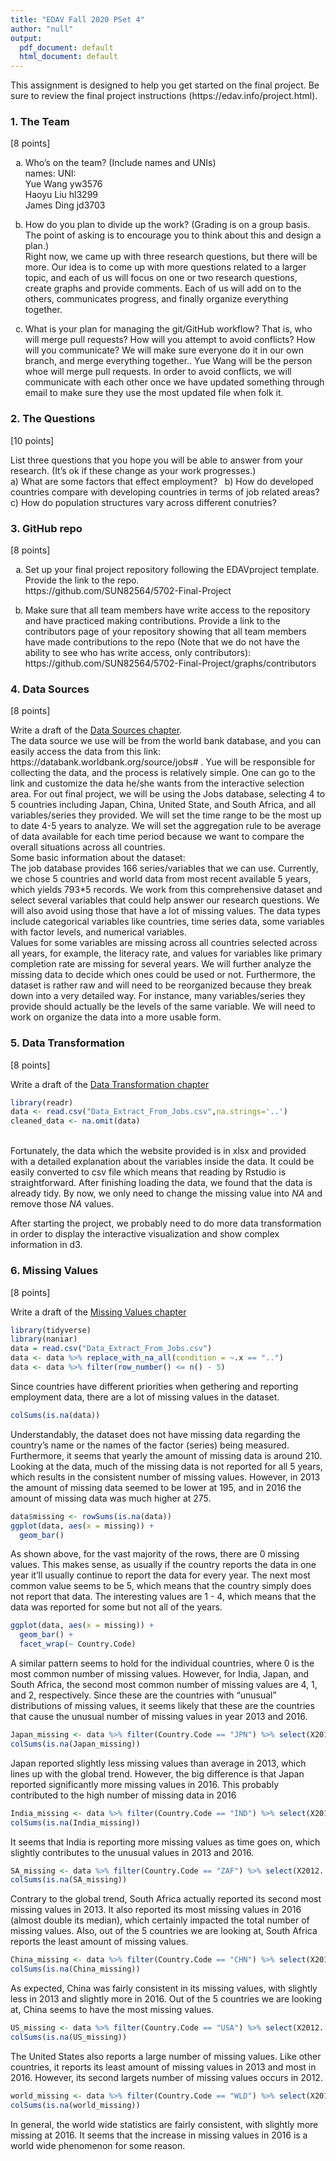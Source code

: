 ---
title: "EDAV Fall 2020 PSet 4"
author: "null"
output:
  pdf_document: default
  html_document: default
---

This assignment is designed to help you get started on the final project. Be sure to review the final project instructions (https://edav.info/project.html).
    
### 1. The Team

[8 points]

a) Who's on the team? (Include names and UNIs)
\
 names:       UNI:  \
 Yue Wang     yw3576  \
 Haoyu Liu    hl3299  \
 James Ding   jd3703
 
b) How do you plan to divide up the work? (Grading is on a group basis. The point of asking is to encourage you to think about this and design a plan.)
\
  Right now, we came up with three research questions, but there will be more. Our idea is to come up with more questions related to a larger topic, and each of us will focus on one or two research questions, create graphs and provide comments. Each of us will add on to the others, communicates progress, and finally organize everything together. 

c) What is your plan for managing the git/GitHub workflow? That is, who will merge pull requests? How will you attempt to avoid conflicts? How will you communicate?
We will make sure everyone do it in our own branch, and merge everything together.. Yue Wang will be the person whoe will merge pull requests. In  order to avoid conflicts, we will communicate with each other once we have updated something through email to make sure they use the most updated file when folk it.\

### 2. The Questions

[10 points]

List three questions that you hope you will be able to answer from your research. (It's ok if these change as your work progresses.)
  \
a)  What are some factors that effect employment?
  \ 
b)  How do developed countries compare with developing countries in terms of job related areas?
  \  
c)  How do population structures vary across different conutries?
  
### 3. GitHub repo

[8 points]

a) Set up your final project repository following the EDAVproject template. Provide the link to the repo.
  \
https://github.com/SUN82564/5702-Final-Project

b) Make sure that all team members have write access to the repository and have practiced making contributions. Provide a link to the contributors page of your repository showing that all team members have made contributions to the repo (Note that we do not have the ability to see who has write access, only contributors):
  \
https://github.com/SUN82564/5702-Final-Project/graphs/contributors

### 4. Data Sources

[8 points]

Write a draft of the [Data Sources chapter](https://edav.info/project#report-format).
  \
The data source we use will be from the world bank database, and you can easily access the data from this link: https://databank.worldbank.org/source/jobs# . Yue will be responsible for collecting the data, and the process is relatively simple. One can go to the link and customize the data he/she wants from the interactive selection area. For out final project, we will be using the Jobs database, selecting 4 to 5 countries including Japan, China, United State, and South Africa, and all variables/series they provided. We will set the time range to be the most up to date 4-5 years to analyze. We will set the aggregation rule to be average of data available for each time period because we want to compare the overall situations across all countries. 
  \
Some basic information about the dataset:
  \
The job database provides 166 series/variables that we can use. Currently, we chose 5 countries and world data from most recent available 5 years, which yields 793*5 records. We work from this comprehensive dataset and select several variables that could help answer our research questions. We will also avoid using those that have a lot of missing values. The data types include categorical variables like countries, time series data, some variables with factor levels, and numerical variables. 
  \
Values for some variables are missing across all countries selected across all years, for example, the literacy rate, and values for variables like primary completion rate are missing for several years. We will further analyze the missing data to decide which ones could be used or not. Furthermore, the dataset is rather raw and will need to be reorganized because they break down into a very detailed way. For instance, many variables/series they provide should actually be the levels of the same variable. We will need to work on organize the data into a more usable form. 


### 5. Data Transformation

[8 points]

Write a draft of the [Data Transformation chapter](https://edav.info/project#report-format)

```{r message=FALSE, warning=FALSE}
library(readr)
data <- read.csv("Data_Extract_From_Jobs.csv",na.strings='..')
cleaned_data <- na.omit(data)
```
  \
Fortunately, the data which the website provided is in xlsx and provided with a detailed explanation about the variables inside the data. It could be easily converted to csv file which means that reading by Rstudio is straightforward. After finishing loading the data, we found that the data is already tidy. By now, we only need to change the missing value into *NA* and remove those *NA* values. \

After starting the project, we probably need to do more data transformation in order to display the interactive visualization and show complex information in d3.
  \


### 6. Missing Values

[8 points]

Write a draft of the [Missing Values chapter](https://edav.info/project#report-format)

```{r error=FALSE, message=FALSE, warning=FALSE}
library(tidyverse)
library(naniar)
data = read.csv("Data_Extract_From_Jobs.csv")
data <- data %>% replace_with_na_all(condition = ~.x == "..")
data <- data %>% filter(row_number() <= n() - 5)
```

Since countries have different priorities when gethering and reporting employment data, there are a lot of missing values in the dataset.

```{r}
colSums(is.na(data))
```
Understandably, the dataset does not have missing data regarding the country's name or the names of the factor (series) being measured. Furthermore, it seems that yearly the amount of missing data is around 210. Looking at the data, much of the missing data is not reported for all 5 years, which results in the consistent number of missing values. However, in 2013 the amount of missing data seemed to be lower at 195, and in 2016 the amount of missing data was much higher at 275.

```{r}
data$missing <- rowSums(is.na(data))
ggplot(data, aes(x = missing)) +
  geom_bar()
```

As shown above, for the vast majority of the rows, there are 0 missing values. This makes sense, as usually if the country reports the data in one year it'll usually continue to report the data for every year.  The next most common value seems to be 5, which means that the country simply does not report that data. The interesting values are 1 - 4, which means that the data was reported for some but not all of the years.

```{r}
ggplot(data, aes(x = missing)) +
  geom_bar() +
  facet_wrap(~ Country.Code)
```

A similar pattern seems to hold for the individual countries, where 0 is the most common number of missing values. However, for India, Japan, and South Africa, the second most common number of missing values are 4, 1, and 2, respectively. Since these are the countries with "unusual" distributions of missing values, it seems likely that these are the countries that cause the unusual number of missing values in year 2013 and 2016.

```{r}
Japan_missing <- data %>% filter(Country.Code == "JPN") %>% select(X2012..YR2012., X2013..YR2013., X2014..YR2014., X2015..YR2015., X2016..YR2016.) 
colSums(is.na(Japan_missing))
```
Japan reported slightly less missing values than average in 2013, which lines up with the global trend. However, the big difference is that Japan reported significantly more missing values in 2016. This probably contributed to the high number of missing data in 2016

```{r}
India_missing <- data %>% filter(Country.Code == "IND") %>% select(X2012..YR2012., X2013..YR2013., X2014..YR2014., X2015..YR2015., X2016..YR2016.) 
colSums(is.na(India_missing))
```

It seems that India is reporting more missing values as time goes on, which slightly contributes to the unusual values in 2013 and 2016.

```{r}
SA_missing <- data %>% filter(Country.Code == "ZAF") %>% select(X2012..YR2012., X2013..YR2013., X2014..YR2014., X2015..YR2015., X2016..YR2016.) 
colSums(is.na(SA_missing))
```

Contrary to the global trend, South Africa actually reported its second most missing values in 2013. It also reported its most missing values in 2016 (almost double its median), which certainly impacted the total number of missing values. Also, out of the 5 countries we are looking at, South Africa reports the least amount of missing values.

```{r}
China_missing <- data %>% filter(Country.Code == "CHN") %>% select(X2012..YR2012., X2013..YR2013., X2014..YR2014., X2015..YR2015., X2016..YR2016.) 
colSums(is.na(China_missing))
```

As expected, China was fairly consistent in its missing values, with slightly less in 2013 and slightly more in 2016. Out of the 5 countries we are looking at, China seems to have the most missing values.

```{r}
US_missing <- data %>% filter(Country.Code == "USA") %>% select(X2012..YR2012., X2013..YR2013., X2014..YR2014., X2015..YR2015., X2016..YR2016.) 
colSums(is.na(US_missing))
```
The United States also reports a large number of missing values. Like other countries, it reports its least amount of missing values in 2013 and most in 2016. However, its second largets number of missing values occurs in 2012.

```{r}
world_missing <- data %>% filter(Country.Code == "WLD") %>% select(X2012..YR2012., X2013..YR2013., X2014..YR2014., X2015..YR2015., X2016..YR2016.) 
colSums(is.na(world_missing))
```

In general, the world wide statistics are fairly consistent, with slightly more missing at 2016. It seems that the increase in missing values in 2016 is a world wide phenomenon for some reason.

